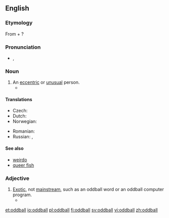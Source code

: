==English==
{{wikipedia}}

===Etymology===
From {{term|odd|lang=en}} + {{term|ball|lang=en}}?

{{etystub}}

===Pronunciation===
* {{a|US}} {{IPA|/ˈɑːdˌbɑːl/}}, {{X-SAMPA|/"A:d%bA:l/}}

===Noun===
{{en-noun}}

# An [[eccentric]] or [[unusual]] person.
#* {{quote-book|passage="She's different, mister. A real '''oddball''', if you know what I mean. But your little girl would love her. All kids love the Doll Lady."|author=Maris Soule|title=Storybook Hero|page=5|year=1989}}

====Translations====
{{trans-top|eccentric person}}
* Czech: {{t|cs|podivín|m}}
* Dutch: {{t+|nl|kwast}}
* Norwegian: {{t|no|eksentriker}}
{{trans-mid}}
* Romanian: {{t+|ro|ciudat|m}}
* Russian: {{t|ru|сумасброд|m|tr=sumasbród|sc=Cyrl}}, {{t|ru|чудак|m|tr=čudák|sc=Cyrl}}
{{trans-bottom}}

====See also====
* [[weirdo]]
* [[queer fish]]

===Adjective===
{{en-adj|-}}

# [[exotic|Exotic]], not [[mainstream]], such as an oddball word or an oddball computer program.
#* {{quote-book|passage=An '''oddball''' word processor, for example, might never be supported by such helpful tools as spelling checkers, indexing programs, footnote utilities,...|title=The Complete Guide to Microsystem Management|author=Steven K. Roberts|year=1984}}

[[et:oddball]]
[[io:oddball]]
[[pl:oddball]]
[[fi:oddball]]
[[sv:oddball]]
[[vi:oddball]]
[[zh:oddball]]